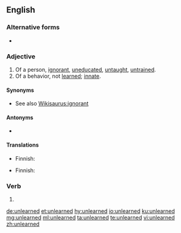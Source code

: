 ==English==

===Alternative forms===
* {{l|en|unlearnt}}

===Adjective===
{{en-adj}}

# Of a person, [[ignorant]], [[uneducated]], [[untaught]], [[untrained]].
# Of a behavior, not [[learned]]; [[innate]].

====Synonyms====
* See also [[Wikisaurus:ignorant]]

====Antonyms====
* {{l|en|learned}}

====Translations====
{{trans-top|uneducated}}
* Finnish: {{t|fi|oppimaton}}
{{trans-mid}}
{{trans-bottom}}

{{trans-top|of behavior, innate}}
* Finnish: {{t|fi|kömpelö}}
{{trans-mid}}
{{trans-bottom}}

===Verb===
{{head|en|verb form}}

# {{en-past of|unlearn}}

[[de:unlearned]]
[[et:unlearned]]
[[hy:unlearned]]
[[io:unlearned]]
[[ku:unlearned]]
[[mg:unlearned]]
[[ml:unlearned]]
[[ta:unlearned]]
[[te:unlearned]]
[[vi:unlearned]]
[[zh:unlearned]]